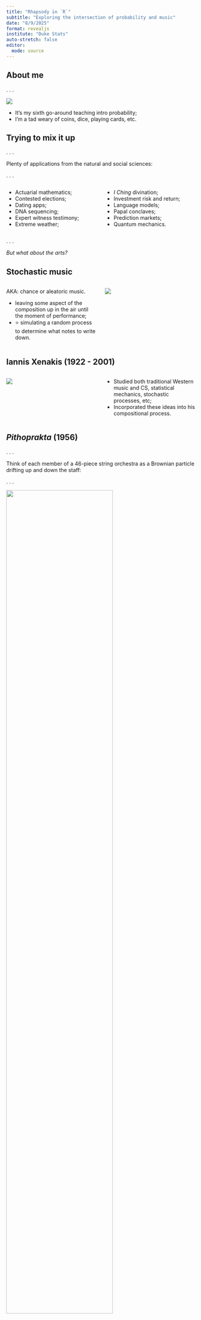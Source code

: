 ```yaml
---
title: "Rhapsody in `R`"
subtitle: "Exploring the intersection of probability and music"
date: "8/9/2025"
format: revealjs
institute: "Duke Stats"
auto-stretch: false
editor: 
  mode: source
---
```


## About me

. . .

![](images/texts.jpeg){fig-align="center"}

::: incremental
- It's my sixth go-around teaching intro probability;
- I'm a tad weary of coins, dice, playing cards, etc.
:::

## Trying to mix it up

. . .

Plenty of applications from the natural and social sciences:

. . .

::::: {.columns}
::: {.column width="50%"}

- Actuarial mathematics;
- Contested elections;
- Dating apps;
- DNA sequencing;
- Expert witness testimony;
- Extreme weather;

:::

::: {.column width="50%"}

- *I Ching* divination;
- Investment risk and return;
- Language models;
- Papal conclaves;
- Prediction markets;
- Quantum mechanics.

:::
:::::

. . .

*But what about the arts?*

## Stochastic music 

::::: {.columns}
::: {.column width="50%"}

AKA: chance or aleatoric music.

- leaving some aspect of the composition up in the air until the moment of performance;
- ⭐ simulating a random process to determine what notes to write down.

:::

::: {.column width="50%"}

![](images/music-dice.png)

:::
:::::


## Iannis Xenakis (1922 - 2001)

::::: {.columns .v-center-container}
::: {.column width="50%"}

![](images/xenakis.png)

:::

::: {.column width="50%"}
- Studied both traditional Western music and CS, statistical mechanics, stochastic processes, etc;
- Incorporated these ideas into his compositional process.
:::
:::::



## *Pithoprakta* (1956)

. . .

Think of each member of a 46-piece string orchestra as a Brownian particle drifting up and down the staff:

. . .

![](images/pithoprakta.jpg){width="75%" fig-align="center"}

. . .

"[[E]very member of the orchestra is on the honor system](https://youtu.be/LfH74hlhKp0?feature=shared&t=639).” 
Leonard Bernstein

## *Pithoprakta* (1956)

<iframe width="900" height="500" src="https://www.youtube.com/embed/nvH2KYYJg-o?si=FCG2k2XsaY4MKZi-" title="YouTube video player" frameborder="0" allow="accelerometer; autoplay; clipboard-write; encrypted-media; gyroscope; picture-in-picture; web-share" referrerpolicy="strict-origin-when-cross-origin" allowfullscreen>

</iframe>

. . .

Well ...it's the thought that counts.

## Main idea

::::: {.columns .v-center-container}
::: {.column width="100%"}



**Thought**: Can I prompt students to use what they know about probability distributions and simulation to write their own pieces of stochastic music?

**Worry**: Depends. Can you work with music in `R`?



:::
::::

## Renfei Mao's `gm` package

::::: {.columns .v-center-container}
::: {.column width="50%"}

![](images/gm.png)

:::

::: {.column width="50%"}

"grammar of music"

- Represent music in `R` with a `ggplot2`-style interface;

"generate music"

- integration with `MuseScore` generates sheet music and MIDI playback.
:::
:::::

## Ravel: Prélude in A Minor, M. 65

![](images/prelude/prelude-0-full.png)

. . .

Let's transcribe it!

## The starting point is always the same

We will add layers to this:

```r
#| message: false
library(gm)

prelude <- Music()
```

. . .

Analogous to this:

```r
library(ggplot2)

myplot <- ggplot()
```

## Add meter and tempo

![](images/prelude/prelude-1-meter.png)

## Add meter and tempo

```r
prelude <- Music() + 
  Meter(3, 4) + 
  Tempo(60)
```

## Add the right hand part

![](images/prelude/prelude-2-right-hand.png)

## Brief aside: scientific pitch notation

![](images/piano.webp){fig-align="center"}
`"F#5"` means the F♯ in the fifth octave on the piano, etc.

## Add the right hand part

```r
#| code-line-numbers: "1-7|1,7|2-6|12"
right_hand <- Line(
  pitches = list(NA, "E5", "F#5", "D5", "E5", "F#5",
                 "B5", "G5", "D5", 
                 "E5", "G4",
                 c("D4", "F#4", "B4"), c("C#4", "F4", "C5"),
                 c("G3", "C4", "E4"), c("D#4", "G4"), c("C4", "E4"))
)

prelude <- Music() + 
  Meter(3, 4) + 
  Tempo(60) +
  right_hand
```

## Add the right hand part

```r
#| eval: true

gm::show(prelude)
```

. . .

(BTW: this plays nice with Quarto off-the-shelf.)

## Adjust the note values {.medium}

```r
#| code-line-numbers: "7-11"
right_hand <- Line(
  pitches = list(NA, "E5", "F#5", "D5", "E5", "F#5",
                 "B5", "G5", "D5", 
                 "E5", "G4",
                 c("D4", "F#4", "B4"), c("C#4", "F4", "C5"),
                 c("G3", "C4", "E4"), c("D#4", "G4"), c("C4", "E4")),
  durations = c(0.5, 0.5, 0.5, 0.5, 0.5, 0.5, 
                1, 1, 2, 
                1, 1, 
                2, 1, 
                1.5, 0.5, 1)
)

prelude <- Music() + 
  Meter(3, 4) + 
  Tempo(60) +
  right_hand
```

## Adjust the note values

```r
#| eval: true

gm::show(prelude)
```

## Add the left hand part

![](images/prelude/prelude-3-left-hand.png)

## Add the left hand part {.medium}

```r
#| code-line-numbers: "1-10|2-5|6-8|16-17"
left_hand <- Line(
  pitches = c("A2", "E3", "G3", "C4", "E4", 
              "G4", "C5", NA, 
              NA, "E2", "E3", "F#3", "G#3",
              NA, "A2", "E3", "B3", "G3"),
  durations = c(rep(0.5, 7), 2, 
                rep(0.5, 4), 1, 
                rep(0.5, 4), 1),
  bar = 2, offset = 0.5
)

prelude <- Music() + 
  Meter(3, 4) + 
  Tempo(60) +
  right_hand + 
  left_hand + 
  Clef("F")
```

**Note**: rests correspond to missing values (`NA`) in the line.

## Add the left hand part

```r
#| eval: true

gm::show(prelude)
```

## Add dynamics

![](images/prelude/prelude-4-dynamics.png)

## Add dynamics

```r
#| code-line-numbers: "5,8"
prelude <- Music() + 
  Meter(3, 4) + 
  Tempo(60) +
  right_hand + 
  Dynamic("p", 1) + 
  left_hand + 
  Clef("F") +
  Dynamic("p", 1)
```

## Add expressive indications

![](images/prelude/prelude-5-expression.png)

## Add expressive indications

```r
#| code-line-numbers: "6-7,11-14"
prelude <- Music() + 
  Meter(3, 4) + 
  Tempo(60) +
  right_hand + 
  Dynamic("p", 1) + 
  Slur(2, 11) + 
  Slur(12, 16) + 
  left_hand + 
  Clef("F") +
  Dynamic("p", 1) + 
  Slur(1, 7) + 
  Slur(10, 13) + 
  Slur(15, 18) + 
  Pedal(1, 7)
```

## Pretty close!

```r
#| eval: true

gm::show(prelude)
```

## Change the instrumentation (optional)

```r
#| code-line-numbers: "8,15"
prelude <- Music() + 
  Meter(3, 4) + 
  Tempo(65) + 
  right_hand + 
  Dynamic("p", 1) + 
  Slur(2, 11) + 
  Slur(12, 16) + 
  Instrument(47) + # Harp!
  left_hand + 
  Clef("F") +
  Dynamic("p", 1) + 
  Slur(1, 7) + 
  Slur(10, 13) + 
  Slur(15, 18) + 
  Instrument(43) # Cello!
```

## Change the instrumentation (optional)

```r
#| eval: false
?Instrument
```

::::: {.columns}
::: {.column width="50%"}

1. Acoustic Grand Piano
1. Bright Acoustic Piano
1. Electric Grand Piano
1. Honky-Tonk Piano
1. Electric Piano 1
1. Electric Piano 2
1. Harpsichord
1. Clavinet

:::

::: {.column width="50%"}

9. Celesta
9. Glockenspiel
9. Music Box
9. Vibraphone
9. Marimba
9. Xylophone
9. Tubular Bells

... and so on

:::
:::::


## Change the instrumentation (optional)

```r
#| eval: true

gm::show(prelude)
```

## Summary: the `gm` package

A `ggplot2`-style interface for music:

::::: {.columns}
::: {.column width="50%"}

```r
prelude <- Music() + 
  Meter(3, 4) + 
  Tempo(65) + 
  right_hand + 
  Dynamic("p", 1) + 
  Slur(2, 11) + 
  Slur(12, 16) + 
  Instrument(47) +
  left_hand + 
  Clef("F") +
  Dynamic("p", 1) + 
  Slur(1, 7) + 
  Slur(10, 13) + 
  Slur(15, 18) + 
  Instrument(43) 
```

:::

::: {.column width="50%"}

```r
gm::show(prelude)
```


Thanks Renfei!

:::
:::::

. . . 

Now, let's write some crazy music!

## Every pitch on the piano {.medium}

```r
pitches <- c("C", "C#", "D", "D#", "E", "F", "F#", "G", "G#", "A", "A#", "B")
octaves <- 1:7
all_pitches <- c("A0", "A#0", "B0", 
                 paste(rep(pitches, length(octaves)), 
                       sort(rep(octaves, length(pitches))), 
                       sep = ""), 
                 "C8")
all_pitches
```

## The simplest piece of stochastic music

Sample the pitches with replacement:

```r
set.seed(8675309)

line1 <- Line(
  pitches = sample(all_pitches, 64, replace = TRUE),
  durations = .25
)

line2 <- Line(
  pitches = sample(all_pitches, 64, replace = TRUE),
  durations = .25
)

kitten <- Music() + 
  Meter(4, 4) + 
  Tempo(120) + 
  line1 + 
  line2 + 
  Dynamic("p", 1) +
  Dynamic("ffff", 64) +
  Hairpin("<", 2, 63)
```

## (Angry) Kitten on the keys {.scrollable}

```r
#| echo: false

gm::show(kitten, to = "audio")
gm::show(kitten, to = "score")
```


## What *is* a melody? (wrong answers only)

. . .

It's a time series!

. . .

::::: {.columns}
::: {.column width="48%"}

```r
#| echo: false

set.seed(12)
notes <- sample(all_pitches, 8, replace = FALSE)

example <- Music() +
  Meter(4, 4) + 
  Line(pitches = notes)
gm::show(example, to = "score")
```

:::

::: {.column width="48%"}

```r
#| echo: false
#| # Convert scientific pitch notation to frequency in Hz
note_to_freq <- function(notes) {
  # Mapping of note names to semitone offsets from C
  semitone_map <- c(
    "C" = 0, "C#" = 1, "Db" = 1, "D" = 2, "D#" = 3, "Eb" = 3,
    "E" = 4, "F" = 5, "F#" = 6, "Gb" = 6, "G" = 7, "G#" = 8,
    "Ab" = 8, "A" = 9, "A#" = 10, "Bb" = 10, "B" = 11
  )
  
  freqs <- numeric(length(notes))
  for (i in seq_along(notes)) {
    # Extract letter+accidental and octave
    m <- regexpr("^[A-Ga-g][#b]?", notes[i], perl = TRUE)
    note_name <- toupper(regmatches(notes[i], m))
    octave <- as.numeric(sub(note_name, "", notes[i], fixed = TRUE))
    
    # Semitones from A4
    semitones_from_A4 <- (octave - 4) * 12 + (semitone_map[note_name] - semitone_map["A"])
    
    # Frequency formula
    freqs[i] <- 440 * 2^(semitones_from_A4 / 12)
  }
  
  freqs
}

freqs <- note_to_freq(notes)

# Create a time vector — each note lasts 1 beat
time_per_note <- 1
time_points <- seq(0, length(notes) * time_per_note, by = time_per_note)
par(mar = c(5, 5, 0.1, 0.1))
# Step plot of the frequencies
plot(1:9, c(freqs, tail(freqs, 1)), type = "s",
     xlab = "Beat", ylab = "Frequency (Hz)", lwd = 2,
     cex.lab = 2)

# Optional: grid for clarity
grid()
```

:::
:::::

. . .

Game:

- Fix a key (C minor) and a stable accompaniment (waltz);
- Simulate a melody from a Markov chain.

## Un(Markov)chained melodies

From Nierhaus' *Algorithmic Composition* (2009 Springer):

![](images/markov-music.png){fig-align="center"}

## Un(Markov)chained melodies

A first-order Markov chain on the C minor scale is described by its transition probabilities: given the note we're on right now, what are the probabilities for the next note to come?

. . .

Loads of options to explore:

. . .

- uniform (sampling with replacement, again);
- upweight leaps into "chord tones;"
- upweight leaps between chord tones (arpeggio-like);
- upweight leaps into the tonic ("resolutions");
- random walk (flip a coin every beat and move $\pm1$).

## IID Melody {.scrollable}

```r
#| echo: false


# ORIGINAL IID

# ===============================================
# what pitches are fair game?
# ===============================================

pitches <- c("C", "D", "E-", "F", "G", "A-", "B-")
octaves <- 4:5
my_notes <- paste(rep(pitches, length(octaves)), 
                  sort(rep(octaves, length(pitches))), sep = "")

# ===============================================
# fixed accompaniment (stolen from Shostakovich)
# ===============================================

c_octave <- c("C2", "C3")
d_octave <- c("D2", "D3")
g_octave <- c("G1", "G2")
c_minor_triad <- c("C3", "E-3", "G3")

chunk_1 <- list(c_octave, c_minor_triad, c_minor_triad)
chunk_2 <- list(g_octave, c_minor_triad, c_minor_triad)
chunk_3 <- list(d_octave, c("F3", "A-3"), c("F3", "A-3"))
chunk_4 <- list(g_octave, c("F3", "A-3"), c("F3", "A-3"))

accompaniment <- Line(c(chunk_1, chunk_2, chunk_1, chunk_2,
                        chunk_1, chunk_2, chunk_1, chunk_2,
                        chunk_1, chunk_2, chunk_3, chunk_4),
                      name = "Accordion")

bass <- c("C3", NA, NA, "G2", NA, NA, "C3", NA, NA, "G2", NA, NA,
          "C3", NA, NA, "G2", NA, NA, "C3", NA, NA, "G2", NA, NA,
          "C3", NA, NA, "G2", NA, NA, "D3", NA, NA, "G2", NA, NA)

# ===============================================
# simulate tune
# ===============================================

set.seed(1234)

tune_iid <- Line(pitches = sample(my_notes, 48, replace = TRUE),
                 durations = 0.5,
                 bar = 5,
                 name = "Clarinet")

# ===============================================
# compose!
# ===============================================

waltz <- Music() + 
  Meter(3, 4) + 
  Tempo(170) + 
  Key(-3) + 
  
  tune_iid + 
  Instrument(72) + # 72 - clarinet
  Slur(1, 48) +
  
  accompaniment + 
  Clef("F") +
  Instrument(22) + #22 - accordion
  Dynamic("p", 1) +
  Dynamic("pp", 13) +

  Line(bass, name = "Banjo") + 
  Clef("F") + 
  Instrument(106) + # 106 - banjo
  Dynamic("p", 1) +
  Dynamic("pp", 13) +
  Hairpin(">", 7, 12) + 
  
  Line(bass, name = "Bassoon") + 
  Clef("F") + 
  Instrument(71) + # 71 - bassoon
  Dynamic("p", 1) +
  Dynamic("pp", 13) +
  Hairpin(">", 7, 12)

# add staccato mark to second and third beat of each bar of accompaniment

x <- 1:36
off_beats <- x[x %% 3 != 1]

for(i in off_beats){
  waltz <- waltz + Articulation(".", i, to = 2)
}

waltz_iid <- waltz

gm::show(waltz, to = "audio")
gm::show(waltz, to = "score")
```

## Random walk melody {.scrollable}

```r
#| echo: false


# ORIGINAL RANDOM WALK

# ===============================================
# random walk on the elements of a vector
# ===============================================

random_walk <- function(vec, start_pos, steps) {
  n <- length(vec)

  # Initialize walk
  positions <- numeric(steps + 1)
  positions[1] <- start_pos
  
  for (i in 2:(steps + 1)) {
    current_pos <- positions[i - 1]
    
    # At the left boundary
    if (current_pos == 1) {
      new_pos <- 2
    }
    # At the right boundary
    else if (current_pos == n) {
      new_pos <- n - 1
    }
    # Otherwise move left or right with equal probability
    else {
      direction <- sample(c(-1, 1), size = 1)
      new_pos <- current_pos + direction
    }
    positions[i] <- new_pos
  }
  return(vec[positions])
}

# ===============================================
# simulate tune
# ===============================================

set.seed(8675309)

tune <- Line(pitches = random_walk(my_notes, 1, 47),
             durations = 0.5,
             bar = 5,
             name = "Clarinet")

# ===============================================
# compose!
# ===============================================

waltz <- Music() + 
  Meter(3, 4) + 
  Tempo(170) + 
  Key(-3) + 
  
  tune + 
  Instrument(72) + # 72 - clarinet
  Slur(1, 48) +
  
  accompaniment + 
  Clef("F") +
  Instrument(22) + #22 - accordion
  Dynamic("p", 1) +
  Dynamic("pp", 13) +

  Line(bass, name = "Banjo") + 
  Clef("F") + 
  Instrument(106) + # 106 - banjo
  Dynamic("p", 1) +
  Dynamic("pp", 13) +
  Hairpin(">", 7, 12) + 
  
  Line(bass, name = "Bassoon") + 
  Clef("F") + 
  Instrument(71) + # 71 - bassoon
  Dynamic("p", 1) +
  Dynamic("pp", 13) +
  Hairpin(">", 7, 12)

# add staccato mark to second and third beat of each bar of accompaniment

x <- 1:36
off_beats <- x[x %% 3 != 1]

for(i in off_beats){
  waltz <- waltz + Articulation(".", i, to = 2)
}

waltz_rw <- waltz

gm::show(waltz, to = "audio")
gm::show(waltz, to = "score")
```

## Favors leaps between chord tones {.scrollable}

```r
#| echo: false
#| message: false
#| warning: false


library(markovchain)
library(LaplacesDemon)

# -------------------------
# setup: notes / helpers
# -------------------------
notes <- my_notes
p <- length(my_notes)  # 14

# helper: normalize rows so each row sums to 1
row_normalize <- function(W){
  W <- pmax(W, 0)              # avoid negative weights
  rs <- rowSums(W)
  rs[rs == 0] <- 1             # prevent div-by-zero (degenerate case)
  W / rs
}

# distance in scale-steps (|i-j|)
dist_mat <- abs(outer(1:p, 1:p, "-"))
# identify chord tones of C minor (C, Eb, G)
chord_tones <- c("C4","E-4","G4","C5","E-5","G5")
is_chord_tone <- notes %in% chord_tones
# indices for tonic Cs (for "resolve to tonic" option)
tonic_idx <- which(notes %in% c("C4","C5"))

# ===============================================
# stepwise
# ===============================================

stepwise_matrix <- function(weight_step = 0.8, weight_stay = 0.15, weight_leap = 0.05){
  W <- matrix(0, p, p)
  for(i in 1:p){
    # neighbor up/down (if available)
    if(i > 1) W[i, i-1] <- weight_step/2
    if(i < p) W[i, i+1] <- weight_step/2
    # chance to hold the same pitch
    W[i, i] <- weight_stay
    # small chance to jump +/-2 (third) or +/-3 (fourth)
    if(i > 2) W[i, i-2] <- weight_leap/2
    if(i < p-1) W[i, i+2] <- weight_leap/2
  }
  row_normalize(W)
}

P_step <- stepwise_matrix()
rownames(P_step) <- colnames(P_step) <- notes

# ===============================================
# chord tone
# ===============================================

chord_bias_matrix <- function(beta = 1.0, chord_boost = 4.0){
  # beta controls how quickly probability decays with |scale-step|
  W <- exp(-beta * dist_mat)   # base distance kernel
  # multiply targets that are chord tones
  W[, is_chord_tone] <- W[, is_chord_tone] * chord_boost
  # small extra boost for staying on same pitch (optional)
  W[cbind(1:p, 1:p)] <- W[cbind(1:p,1:p)] + 0.05
  row_normalize(W)
}

P_chord <- chord_bias_matrix(beta = 0.9, chord_boost = 5)
rownames(P_chord) <- colnames(P_chord) <- notes

# ===============================================
# aprpeggio
# ===============================================

arpeggio_matrix <- function(step_weight = 0.4, triad_weight = 0.55, other_weight = 0.05){
  W <- matrix(other_weight, p, p)  # small baseline everywhere
  # increase weight for step neighbors
  for(i in 1:p){
    if(i > 1) W[i, i-1] <- W[i, i-1] + step_weight/2
    if(i < p) W[i, i+1] <- W[i, i+1] + step_weight/2
  }
  # stronger attraction to chord tones (prefer closest chord tone(s))
  for(i in 1:p){
    # indices of chord tones
    ct_idx <- which(is_chord_tone)
    # find closest chord-tone(s) by distance
    dct <- abs(ct_idx - i)
    closest <- ct_idx[dct == min(dct)]
    W[i, closest] <- W[i, closest] + triad_weight / length(closest)
  }
  row_normalize(W)
}

P_arp <- arpeggio_matrix()
rownames(P_arp) <- colnames(P_arp) <- notes

# ===============================================
# wander 
# ===============================================

resolve_matrix <- function(base_beta = 0.8, resolve_prob = 0.10){
  # base kernel = exp(-beta*distance)
  Wbase <- exp(-base_beta * dist_mat)
  # add explicit small probability mass toward tonic pitches
  W <- (1 - resolve_prob) * Wbase
  W[, tonic_idx] <- W[, tonic_idx] + resolve_prob / length(tonic_idx)
  row_normalize(W)
}

P_resolve <- resolve_matrix(base_beta = 1.0, resolve_prob = 0.12)
rownames(P_resolve) <- colnames(P_resolve) <- notes


# ===============================================
# simulate tune
# ===============================================

set.seed(123)



mcMelody <- new("markovchain", 
                 states = my_notes, 
                 byrow = TRUE,
                 transitionMatrix = P_arp, 
                 name = "Melody")

tune <- Line(pitches = rmarkovchain(n = 48, object = mcMelody, t0 = "C5"),
             durations = 0.5,
             bar = 5,
             name = "Clarinet")

# ===============================================
# compose!
# ===============================================

waltz <- Music() + 
  Meter(3, 4) + 
  Tempo(170) + 
  Key(-3) + 
  
  tune + 
  Instrument(72) + # 72 - clarinet
  Slur(1, 48) +
  
  accompaniment + 
  Clef("F") +
  Instrument(22) + #22 - accordion
  Dynamic("p", 1) +
  Dynamic("pp", 13) +

  Line(bass, name = "Banjo") + 
  Clef("F") + 
  Instrument(106) + # 106 - banjo
  Dynamic("p", 1) +
  Dynamic("pp", 13) +
  Hairpin(">", 7, 12) + 
  
  Line(bass, name = "Bassoon") + 
  Clef("F") + 
  Instrument(71) + # 71 - bassoon
  Dynamic("p", 1) +
  Dynamic("pp", 13) +
  Hairpin(">", 7, 12)

# add staccato mark to second and third beat of each bar of accompaniment

x <- 1:36
off_beats <- x[x %% 3 != 1]

for(i in off_beats){
  waltz <- waltz + Articulation(".", i, to = 2)
}

#gm::show(waltz)
gm::show(waltz, to = "audio")
gm::show(waltz, to = "score")
```



## The Jacobson method

::::: {.columns .v-center-container}
::: {.column width="50%"}

![](images/j.jpg)

:::

::: {.column width="50%"}

Take an existing piece of music and "add noise." 

So this:

$$
\mathbf{y}=f(\mathbf{x})+\boldsymbol{\varepsilon},
$$

only...it's music?
:::
:::::

## Name that tune {.scrollable}

```r
#| echo: false

pitches_treble <- list(c("F4", "D4", "B3"), c("G4", "E4", "C4"), c("G4", "E4", "C4"), "C4", c("G4", "E4", "C4"), c("A4", "F4", "D4"), c("A4", "F4", "D4"), "C5", "B4", "A4", c("F4", "D4", "B3"), c("G4", "E4", "C4"), c("G4", "E4", "C4"), "C4", "C4", NA, NA, "C4", "C4", "D4", "E4", "F4", c("F4", "D4", "B3"), c("G4", "E4", "C4"), c("G4", "E4", "C4"), "C4", c("G4", "E4", "C4"), c("A4", "F4", "D4"), c("A4", "F4", "D4"), "C5", "B4", "A4", c("F4", "D4", "B3"), c("G4", "E4", "C4"), c("G4", "E4", "C4"), "C4", c("E4", "C4"), "F4", c("F4", "D4", "A3"), NA, "F4", "F4", "F4", NA, c("D4", "B3"), c("E4", "B3"), c("F4", "B3"), c("F4", "B3"), "G4", c("E4", "C4"), c("E4", "C4"), "D4", "C4", "C4", NA, NA, c("D4", "B3"), c("D4", "B3"), c("E4", "B3"), c("F4", "B3"), "E4", "C4", c("C5", "C4"), NA, "C5", "G4", NA, NA, c("D4", "B3"), c("D4", "B3"), c("E4", "B3"), c("F4", "B3"), "D4", c("F4", "B3"), "G4", NA, c("E4", "C4"), "D4", "C4", "C4", NA, NA, c("D4", "B3"), c("D4", "B3"), "F4", c("E4", "B3"), "D4", "C4", c("G4", "E4", "C4"), "G4", "G4", "A4", "G4", NA, c("F4", "D4", "B3"), "F4", "G4", "A4", "F4", c("G4", "E4", "C4"), "G4", "G4", "A4", "G4", "C4", NA, "D4", "E4", "F4", "D4", NA, c("G4", "E4", "C4"), "A4", "G4", "G4", "C4", "D4", "F4", "D4", c("A4", "F4", "D4"), c("A4", "F4", "D4"), c("A4", "F4", "D4"), c("G4", "E4", "C4"), c("G4", "E4", "C4"), "C4", "D4", "F4", "D4", c("G4", "E4", "C4"), c("G4", "E4", "C4"), c("G4", "E4", "C4"), c("F4", "D4", "A3"), c("F4", "D4", "A3"), "E4", "D4", "C4", "D4", "F4", "D4", c("F4", "D4", "B3"), "G4", c("E4", "C4"), c("E4", "C4"), "D4", "C4", "C4", c("G4", "C4", "A3"), c("F4", "D4", "A3"), "C4", "D4", "F4", "D4", c("A4", "F4", "D4"), c("A4", "F4", "D4"), c("A4", "F4", "D4"), c("G4", "E4", "C4"), c("G4", "E4", "C4"), "C4", "D4", "F4", "D4", c("C5", "C4"), "E4", "F4", "F4", "E4", "D4", "C4", "D4", "F4", "D4", c("F4", "D4", "B3"), "G4", c("E4", "C4"), c("E4", "C4"), "D4", "C4", "C4", c("G4", "C4", "A3"), c("F4", "D4", "A3"), NA)

times_treble <- list("quarter.", 0.5, 1, 1, "quarter.", 0.5, 1, 0.25, 0.25, 0.5, "quarter.", 0.5, 1, 1, "quarter.", 0.5, 0.5, 0.25, 0.25, 0.25, 0.5, 0.25, "quarter.", 0.5, 1, 1, "quarter.", 0.5, 1, 0.25, 0.25, 0.5, "quarter.", 0.5, 1, 1, 0.5, 0.5, 1, 1, 0.25, 0.5, 0.25, 1, 0.5, 0.5, 0.5, 0.5, 0.5, 0.5, 0.25, 0.25, 0.5, 2, 1, 0.5, 0.5, 0.5, 0.5, 0.5, 1, 0.5, 0.5, 0.5, 0.5, 2, 0.5, 0.5, 0.5, 0.5, 0.5, 0.5, 0.5, 0.5, 0.5, 0.5, 0.5, 0.5, 0.5, 1, 1, 0.5, 0.5, 0.5, 0.5, 0.5, 0.5, 1, 0.5, 0.5, 0.5, 0.5, 1, 1, 2, 0.5, 0.5, 0.5, 0.5, 0.5, 0.5, 0.5, 0.5, 1, 1, 2, 0.5, 0.5, 0.5, 0.5, 0.5, 0.5, 0.5, 0.5, 1, 0.25, 0.25, 0.25, 0.25, "eighth.", 0.25, 0.5, 0.5, 1, 0.25, 0.25, 0.25, 0.25, "eighth.", 0.25, 0.5, 0.5, 0.25, 0.25, 0.5, 0.25, 0.25, 0.25, 0.25, 1, 0.5, 0.5, 0.25, 0.25, 1, 0.5, 1, 2, 0.25, 0.25, 0.25, 0.25, "eighth.", 0.25, 0.5, 0.5, 1, 0.25, 0.25, 0.25, 0.25, 1, 0.5, 0.5, 0.25, 0.25, 0.5, 0.25, 0.25, 0.25, 0.25, 1, 0.5, 0.5, 0.25, 0.25, 1, 0.5, 1, 2, 1)

pitches_bass <- list("B1", c("B2", "B1"), "C2", "C2", c("C3", "C2"), "C2", c("C3", "C2"), "A1", c("A2", "A1"), "B1", "B1", c("D3", "B1"), "B1", c("D3", "B1"), "B1", c("B2", "B1"), "C2", "C2", c("C3", "C2"), "C2", c("C3", "C2"), "B1", c("B2", "B1"), "C2", "C2", c("C3", "C2"), "C2", c("C3", "C2"), "B1", c("B2", "B1"), "C2", "C2", c("C3", "C2"), "C2", c("C3", "C2"), "A1", c("A2", "A1"), "B1", "B1", c("D3", "B1"), "B1", c("D3", "B1"), "B1", c("B2", "B1"), "C2", "C2", c("C3", "C2"), "C2", c("C3", "C2"), "A1", c("A2", "A1"), "B1", "B1", c("D3", "B1"), "B1", c("D3", "B1"), "B1", c("F2", "B1"), c("B2", "B1"), c("B2", "B1"), c("C3", "C2"), c("C3", "C2"), c("C3", "C2"), c("C3", "C2"), c("B2", "B1"), "B1", c("F2", "B1"), c("B2", "B1"), c("B2", "B1"), c("C3", "C2"), NA, NA, NA, "B1", c("F2", "B1"), c("B2", "B1"), c("B2", "B1"), c("C3", "C2"), c("C3", "C2"), c("C3", "C2"), c("B2", "B1"), "B1", c("F2", "B1"), c("B2", "B1"), c("G2", "G1"), c("C3", "C2"), c("B2", "B1"), "B1", "B2", "B1", "B2", "B1", "B2", "B1", "B2", "B1", "B2", "B1", "B2", "B1", "B2", "B1", "B2", "B1", "B2", "B1", "B2", "B1", "B2", "B1", "B2", c("C3", "C2"), NA, NA, NA, c("B2", "B1"), c("B2", "B1"), c("B2", "B1"), c("C3", "C2"), c("C3", "C2"), NA, c("A2", "A1"), c("A2", "A1"), c("A2", "A1"), c("D3", "D2"), c("D3", "D2"), NA, c("G2", "G1"), c("C3", "C2"), c("C3", "C2"), "C3", c("E3", "A2"), c("D3", "D2"), NA, c("B2", "B1"), c("B2", "B1"), c("B2", "B1"), c("C3", "C2"), c("C3", "C2"), NA, c("A2", "A1"), c("A2", "A1"), c("D3", "D2"), c("D3", "D2"), NA, c("G2", "G1"), c("C3", "C2"), c("C3", "C2"), "C3", c("E3", "A2"), c("D3", "D2"), NA)

times_bass <- list(0.5, 1, 0.5, 0.5, 0.5, 0.5, 0.5, 0.5, 1, 0.5, 0.5, 0.5, 0.5, 0.5, 0.5, 1, 0.5, 0.5, 0.5, 0.5, 0.5, 0.5, 1, 0.5, 0.5, 0.5, 0.5, 0.5, 0.5, 1, 0.5, 0.5, 0.5, 0.5, 0.5, 0.5, 1, 0.5, 0.5, 0.5, 0.5, 0.5, 0.5, 1, 0.5, 0.5, 0.5, 0.5, 0.5, 0.5, 1, 0.5, 0.5, 0.5, 0.5, 0.5, 0.5, 0.5, 1, "quarter.", 0.5, "quarter.", 0.5, 1, 1, 0.5, 0.5, 2, 1, 0.5, 0.5, 1, 2, 0.5, 0.5, 2, 1, "quarter.", 0.5, 1, 1, 0.5, 0.5, 1, 2, "half.", 1, 0.5, 0.5, 0.5, 0.5, 0.5, 0.5, 0.5, 0.5, 0.5, 0.5, 0.5, 0.5, 0.5, 0.5, 0.5, 0.5, 0.5, 0.5, 0.5, 0.5, 0.5, 0.5, 0.5, 0.5, 0.5, 0.5, 1, 2, 0.75, 0.25, 0.5, 0.5, 1, 1, 0.75, 0.25, 0.5, 0.5, 1, 1, "quarter.", 0.5, 1, 1, 1, 2, 1, 0.75, 0.25, 0.5, 0.5, 1, 1, 1, 0.5, 0.5, 1, 1, "quarter.", 0.5, 1, 1, 1, 2, 1)

tie_starts_treble <- c(2, 6, 12, 14, 24, 28, 34, 36, 45, 46, 47, 50, 53, 57, 58, 59, 69, 70, 71, 79, 83, 95, 114)
tie_ends_treble <- tie_starts_treble + 1


random_shift <- function(start_pitch, notes = c("A", "B", "C", "D", "E", "F", "G"), var){
  shift <- round(rnorm(1, mean = 0, sd = sqrt(var)))
  start_note <- substring(start_pitch, 1, 1)
  start_octave <- strtoi(substring(start_pitch, 2, 2))
  n_length <- length(notes)
  
  old_pos <- which(notes == start_note)
  new_pos <- old_pos + shift
  while(new_pos > n_length){
    new_pos <- new_pos - n_length
  }
  while(new_pos < 1){
    new_pos <- new_pos + n_length
  }
  new_note <- notes[new_pos]
  
  new_octave <- start_octave
  if(shift > 0){
    if(new_pos >= 3 || shift >= n_length){
      new_octave <- min(new_octave + (shift %/% n_length), 7)
    }
  } else if(shift < 0){
    if(new_pos < 3 || (abs(shift) >= n_length && (shift %% n_length != 0))){
      new_octave <- max(new_octave - ((abs(shift) %/% n_length) + 1), 1)
    } else if(abs(shift) >= n_length && (shift %% n_length == 0)){
      new_octave <- max(new_octave - (abs(shift) %/% n_length), 1)
    }
  }
  return(paste0(new_note, new_octave))
}

find_lowest <- function(chord, notes = c("C", "D", "E", "F", "G", "A", "B")){
  if(length(chord) == 1){
    return(chord[1])
  }
  notes <- c()
  octaves <- c()
  
  for(pitch in chord){
    notes <- c(notes, substring(pitch, 1, 1))
    octaves <- c(octaves, strtoi(substring(pitch, 2, 2)))
  }
  
  pitch_cand <- notes[which.min(octaves)]
  min_cand <- pitch_cand[1]
  for(cand in pitch_cand){
    cand_ind <- which(cand == notes)
    min_ind <- which(min_cand == notes)
    if(cand_ind[1] < min_ind[1]){
      min_cand <- cand
    }
  }
  return(paste0(min_cand, min(octaves)))
}


#set.seed(12345)
set.seed(8675309)
pitches_treble_rand3 <- pitches_treble

for(note in 1:43){
  # use N(0, 16)
  current_note <- pitches_treble[[note]]
  if(sum(is.na(current_note)) == 0){
    for(n in 1:length(current_note)){
      current_note[n] <- random_shift(start_pitch = current_note[n], var = 16)
    }
    pitches_treble_rand3[[note]] <- current_note
    if(note %in% tie_ends_treble){
      current_chord <- pitches_treble_rand3[[note]]
      current_low_ind <- which(current_chord == find_lowest(current_chord))
      prev_chord <- pitches_treble_rand3[[note - 1]]
      current_chord[current_low_ind] <- find_lowest(prev_chord)
      pitches_treble_rand3[[note]] <- current_chord
    }
  }
}

for(note in 44:115){
  # use N(0, 4)
  current_note <- pitches_treble[[note]]
  if(sum(is.na(current_note)) == 0){
    for(n in 1:length(current_note)){
      current_note[n] <- random_shift(start_pitch = current_note[n], var = 4)
    }
    pitches_treble_rand3[[note]] <- current_note
    if(note %in% tie_ends_treble){
      current_chord <- pitches_treble_rand3[[note]]
      current_low_ind <- which(current_chord == find_lowest(current_chord))
      prev_chord <- pitches_treble_rand3[[note - 1]]
      current_chord[current_low_ind] <- find_lowest(prev_chord)
      pitches_treble_rand3[[note]] <- current_chord
    }
  }
}

treb_sub <- pitches_treble_rand3[c(37:181)]
treb_dur_sub <- times_treble[c(37:181)]
bass_sub <- pitches_bass[c(50:152)]
bass_dur_sub <- times_bass[c(50:152)]

i <- 116 - 36
treb_ties <- c(-2, 5, 7, 14, 16, 26, 38, 40, 48, 58)
treb_dot <- c(63, 120, 121, 129, 130, 153, 154)
bass_ties <- c(50, 52, 53, 54, 55, 57, 58, 59, 61, 66, 67, 74, 75, 79, 82, 83, 117, 119, 123, 125, 129, 136, 138, 143, 147)
bass_dot <- c(70, 112, 116, 117, 122, 123, 132, 135, 136, 150)
shorter_roll <- Music() + 
  Meter(4, 4) + 
  Tempo(114) + 
  Line(treb_sub, treb_dur_sub, name = "treble") + 
  Line(bass_sub, bass_dur_sub, name = "bass") + 
  Clef("F", to = "bass") +
  Dynamic("mf", 1, to = "treble") + 
  Dynamic("f", i, to = "treble") + 
  Articulation(">", 63 - 36, to = "treble") + 
  Articulation(">", 70 - 49, to = "bass") + 
  Articulation(">", 112 - 49, to = "bass") + 
  Accidental("sharp", 65 - 49, to = "bass") + 
  Accidental("sharp", 81 - 49, to = "bass") + 
  Accidental("sharp", 87 - 49, to = "bass")

for(j in treb_ties){
  shorter_roll <- shorter_roll + Tie(i + j, to = "treble")
}

for(j in bass_ties){
  shorter_roll <- shorter_roll + Tie(j - 49, to = "bass")
}

for(j in treb_dot){
  shorter_roll <- shorter_roll + Articulation(".", j - 36, to = "treble")
}

for(j in bass_dot){
  shorter_roll <- shorter_roll + Articulation(".", j - 49, to = "bass")
}
```

```r
#| echo: false
gm::show(shorter_roll, to = "audio")
gm::show(shorter_roll, to = "score")
```

![](images/rick.gif){fig-align="center"}

## The students' mission {.large}

::: incremental
- Write your own piece of stochastic music;
- Explore the relationship between the probability rules governing the system and the sound of the resulting music;
- Key words:
    - Play;
    - Surprise yourself.
:::


## Randomizing the rhythm {.scrollable}

```r
#| echo: false


set.seed(101)

# SCALE
scale <- c("E", "F", "G#", "A", "B", "C", "D#", "E")
octaves_high <- 4:4
octaves_low <- 2:3

# PITCHES
sample_pitches <- function(scale, octaves, n) {
  pool <- paste0(
    rep(scale, length(octaves)),
    sort(rep(octaves, length(scale)))
  )
  sample(pool, n, replace = TRUE)
}

# DURATIONS
sample_durations <- function(n) {
  sample(c(0.25, 0.5, 0.75, 1, 1.5), n, replace = TRUE,
         prob = c(0.2, 0.4, 0.15, 0.2, 0.05))
}

# RIGHT HAND
n_right <- 30
right_pitches <- lapply(1:n_right, function(i) {
  if (runif(1) < 0.5) {
    sample_pitches(scale, octaves_high, sample(2:3, 1))
  } else {
    sample_pitches(scale, octaves_high, 1)
  }
})

right_hand <- Line(
  pitches = right_pitches,
  durations = sample_durations(n_right)
)

# LEFT HAND
n_left <- 26
left_pitches <- sample_pitches(scale, octaves_low, n_left)

left_hand <- Line(
  pitches = left_pitches,
  durations = sample_durations(n_left),
  bar = 2,
  offset = 0.5
)

# MUSIC
char <- Music() +
  Meter(3, 4) +
  Tempo(100) +
  right_hand +
  Dynamic("f", 1) +
  Hairpin("<", 5, 10) +
  Hairpin(">", 11, 15) +
  Slur(3, 7) +
  Slur(9, 13) +
  left_hand +
  Clef("F") +
  Dynamic("ff", 2) +
  Pedal(1, 8) +
  Slur(2, 6) +
  Slur(10, 14) +
  Hairpin(">", 23, 26) + 
  Dynamic("f", 18)

# RUN
gm::show(char, to = "audio")
gm::show(char, to = "score")
```

## I just like how this looks {.scrollable}

```r
#| echo: false

pitches <- c("C", "C#", "D", "D#", "E", "F", "F#", "G", "G#", "A", "A#", "B")
octaves <- 1:7
all_pitches <- c("A0", "A#0", "B0",
                 paste(rep(pitches, length(octaves)),
                       sort(rep(octaves, length(pitches))),
                       sep = ""),
                 "C8")
set.seed(314159265)

notes1 <- 50
center_index <- which(all_pitches == "C3")
indices1 <- round(rnorm(notes1, mean = center_index, sd = 20))
indices1 <- pmin(pmax(indices1, 1), length(all_pitches))
line1 <- Line(
  pitches = all_pitches[indices1],
  durations = pmax(round(rexp(notes1) * 256) / 256, 1 / 256)
)

notes2 <- 25
center_index <- which(all_pitches == "C5")
indices2 <- round(rnorm(notes2, mean = center_index, sd = 20))
indices2 <- pmin(pmax(indices2, 1), length(all_pitches))
line2 <- Line(
  pitches = all_pitches[indices2],
  durations = pmax(round(rnorm(notes2, 1.5, 2) * 256) / 256, 1 / 256)
)

music <- Music() +
  Meter(4, 4) +
  line1 +
  line2

gm::show(music)
```

## Playing with texture 

(John, please don't forget to lower the volume on this.)

```r
#| echo: false


set.seed(123)

pitches = c("C", "D", "E", "F", "G", "A", "B")
octaves = 4:5
my_notes = paste(rep(pitches, length(octaves)), 
                  sort(rep(octaves, length(pitches))), sep = "")

song = Music() + 
  Meter(4, 4) + 
  Tempo(160)

# add random instruments
instrument_ids = sample(1:128, 50, replace = TRUE)

for (i in 1:50) {
  line_length = sample(c(4, 8, 16), 1)
  durations = sample(c(2, 1, 0.5, 0.25), line_length, replace = TRUE)
  
  #add in some random rests
  pitches_and_rests = ifelse(runif(line_length) < 0.1, NA, sample(my_notes, line_length, replace = TRUE))
  
  song = song +
        Line(pitches = pitches_and_rests,
        durations = durations) + Instrument(instrument_ids[i])}

gm::show(song, to = "audio")
#export(song, "my_song.mid")


```

## They called it "Nightmare Ballet" {.scrollable}

```r
#| echo: false



library(gm)
set.seed(12345)

# Set up pitch list
pitches <- c("C", "C#", "D", "D#", "E", "F", "F#", "G", "G#", "A", "A#", "B")
octaves <- 0:8
all_pitches <- paste0(rep(pitches, times=length(octaves)),
                      rep(octaves, each=length(pitches)))
valid_pitches <- all_pitches[which(all_pitches == "A0"):which(all_pitches == "C8")]
num_pitches <- length(valid_pitches)

# ---- Rhythm: Poisson ----
dur_counts <- rpois(64, lambda = 1)
dur_counts[dur_counts < 1] <- 1
durations <- dur_counts * 0.25

# ---- Melody: Gamma ----
gamma_vals <- rgamma(64, shape = 5, scale = 5)
gamma_scaled <- round(scales::rescale(gamma_vals, to = c(1, num_pitches)))
sampled_pitches <- valid_pitches[gamma_scaled]

# ---- Create Line ----
line <- Line(
  pitches = sampled_pitches,
  durations = durations
)

# ---- Build Music ----
nightmare_ballet <- Music() + 
  Meter(4, 4) + 
  Tempo(50) + 
  line + 
  Instrument(1) + 
  Dynamic("p", 1) +
  Dynamic("ffff", 64) +
  Pedal(1, 64) +
  Hairpin("<", 2, 63)

gm::show(nightmare_ballet, to = "audio")
gm::show(nightmare_ballet, to = "score")
```

## Just trolling me {.scrollable}

```r
#| echo: false

# ===============================================
# random walk on the elements of a vector
# ===============================================

random_walk <- function(vec, start_pos, steps) {
  n <- length(vec)
  
  # Initialize walk
  positions <- numeric(steps + 2)
  positions[1] <- start_pos
  
  for (i in 2:(steps + 2)) {
    current_pos <- positions[i - 1]
    
    # At the left boundary
    if (current_pos == 2) {
      new_pos <- 4
    }
    # At the right boundary
    else if (current_pos == n) {
      new_pos <- n - 2
    }
    # Otherwise move left or right with equal probability
    else {
      direction <- sample(c(-1, 1), size = 2)
      new_pos <- current_pos + direction
    }
    positions[i] <- new_pos
  }
  return(vec[positions])
}

# ===============================================
# what pitches are fair game?
# ===============================================

pitches <- c("G", "D", "G", "C", "F", "A", "D")
octaves <- 2:4
my_notes <- paste(rep(pitches, length(octaves)), 
                  sort(rep(octaves, length(pitches))), sep = "")

# ===============================================
# fixed accompaniment (stolen from Shostakovich)
# ===============================================

c_octave <- c("C2", "C3")
d_octave <- c("D2", "D3")
g_octave <- c("G1", "G2")
c_minor_triad <- c("C3", "E-3", "G3")

chunk_1 <- list(c_octave, c_minor_triad, c_minor_triad)
chunk_2 <- list(g_octave, c_minor_triad, c_minor_triad)
chunk_3 <- list(d_octave, c("F3", "A-3"), c("F3", "A-3"))
chunk_4 <- list(g_octave, c("F3", "A-3"), c("F3", "A-3"))

accompaniment <- Line(c(chunk_1, chunk_2, chunk_1, chunk_2,
                        chunk_1, chunk_2, chunk_1, chunk_2,
                        chunk_1, chunk_2, chunk_3, chunk_4),
                      name = "Accordion")

bass <- c("C3", NA, NA, "G2", NA, NA, "C3", NA, NA, "G2", NA, NA,
          "C3", NA, NA, "G2", NA, NA, "C3", NA, NA, "G2", NA, NA,
          "C3", NA, NA, "G2", NA, NA, "D3", NA, NA, "G2", NA, NA)

# ===============================================
# simulate tune
# ===============================================

set.seed(8675309)

tune <- Line(pitches = random_walk(my_notes, 1, 47),
             durations = 0.5,
             bar = 5,
             name = "dj0nt")

# ===============================================
# compose!
# ===============================================

waltz <- Music() + 
  Meter(3, 4) + 
  Tempo(170) + 
  Key(-3) + 
  
  tune + 
  Instrument(31) + # 31 - distorted guitar
  Slur(1, 48) +
  
  accompaniment + 
  Clef("F") +
  Instrument(22) + #22 - accordion
  Dynamic("p", 1) +
  Dynamic("pp", 13) +
  
  Line(bass, name = "Banjo") + 
  Clef("F") + 
  Instrument(106) + # 106 - banjo
  Dynamic("p", 1) +
  Dynamic("pp", 13) +
  Hairpin(">", 7, 12) + 
  
  Line(bass, name = "Bassoon") + 
  Clef("F") + 
  Instrument(71) + # 71 - bassoon
  Dynamic("p", 1) +
  Dynamic("pp", 13) +
  Hairpin(">", 7, 12)

# add staccato mark to second and third beat of each bar of accompaniment

x <- 1:36
off_beats <- x[x %% 3 != 1]

for(i in off_beats){
  waltz <- waltz + Articulation(".", i, to = 2)
}

gm::show(waltz, to = "audio")
gm::show(waltz, to = "score")


```

## Not quite random, and yet... {.scrollable}

```r
#| echo: false

set.seed(2025)
n_measures <- 32 # Number of Chords
mu_base    <- 60 # Centered at Middle C
amp        <- 8         
sigma      <- 5         
n_min      <- 10 # Min sample size
n_max      <- 100 # Max sample size

# My mean drifts up and down linearly twice
lower        <- mu_base - amp
upper        <- mu_base + amp
half_cycle   <- n_measures / 4
up           <- seq(lower, upper, length.out = half_cycle)
down         <- seq(upper, lower, length.out = half_cycle)
means        <- round(rep(c(up, down), 2))

# Randomize sample sizes for CI widths to vary 
sample_sizes <- sample(n_min:n_max, n_measures, replace = TRUE)
ci_halfwidth <- 1.96 * sigma / sqrt(sample_sizes)

# Melody: Means
melody <- Line(
  pitches   = means,
  durations = rep(1, n_measures),
)

# Upper harmony: mean + CI
high <- Line(
  pitches   = round(means + ci_halfwidth),
  durations = rep(1, n_measures),
)

# Lower harmony: mean – CI
low <- Line(
  pitches   = round(means - ci_halfwidth),
  durations = rep(1, n_measures),
)

# Put it together
song <- Music() +
  Meter(4, 4) +
  Tempo(120) +
  melody + Instrument(1) + Dynamic("mf", 1) +
  high + Instrument(2) + Dynamic("p", 2)  +
  low + Instrument(3) + Dynamic("p", 3)

gm::show(song, to = "audio")
gm::show(song, to = "score")
```

## Future improvements

- Can `gm` handle any Hz, and not just the discrete pitches of the Western system?
- How closely can I replicate Xenakis' methods?
- Play with Markov melodies based on estimated transition probabilities from famous composers;
- Randomize other features: harmony, rhythm, articulation, orchestration, dynamics, etc;
- Students need more time and better coaching/inspiration;
- How can I make it sillier?

## Quick takeaways

- Intro probability is a mixed audience. I aim for maximum variety in the examples and applications;
- If you as an instructor have any creative or artistic interests, mix them in. You will have a tremendous amount of fun;
- Activities like this totally tilt the material on its ear;
- The `gm` package is so much fun to play with!

# Thank you!




